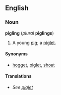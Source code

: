 ==English==
===Noun===
'''pigling''' (''plural'' '''piglings''')

#A young [[pig]]; a [[piglet]].

====Synonyms====
*[[hogget]], [[piglet]], [[shoat]]

====Translations====
*''See [[piglet]]''